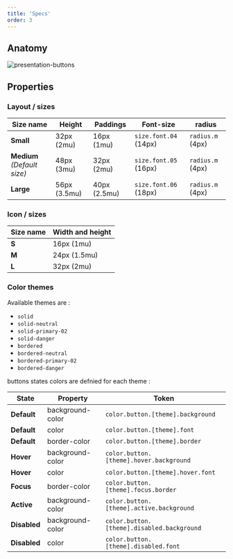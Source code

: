 ```yaml
---
title: 'Specs'
order: 3
---
```


## Anatomy

![presentation-buttons](Buttons-documentation.png)

## Properties

### Layout / sizes

| Size name                   | Height       | Paddings     | Font-size             | radius           |
| --------------------------- | ------------ | ------------ | --------------------- | ---------------- |
| **Small**                   | 32px (2mu)   | 16px (1mu)   | `size.font.04` (14px) | `radius.m` (4px) |
| **Medium** _(Default size)_ | 48px (3mu)   | 32px (2mu)   | `size.font.05` (16px) | `radius.m` (4px) |
| **Large**                   | 56px (3.5mu) | 40px (2.5mu) | `size.font.06` (18px) | `radius.m` (4px) |

### Icon / sizes

| Size name | Width and height                   |
| --------- | ---------------------------------- |
| **S**     | 16px (1mu)                         |
| **M**     | 24px (1.5mu)                       |
| **L**     | 32px (2mu)                         |

### Color themes

Available themes are :

- `solid`
- `solid-neutral`
- `solid-primary-02`
- `solid-danger`
- `bordered`
- `bordered-neutral`
- `bordered-primary-02`
- `bordered-danger`

buttons states colors are defnied for each theme :

| State        | Property         | Token                                      |
| ------------ | ---------------- | ------------------------------------------ |
| **Default**  | background-color | `color.button.[theme].background`          |
| **Default**  | color            | `color.button.[theme].font`                |
| **Default**  | border-color     | `color.button.[theme].border`              |
| **Hover**    | background-color | `color.button.[theme].hover.background`    |
| **Hover**    | color            | `color.button.[theme].hover.font`          |
| **Focus**    | border-color     | `color.button.[theme].focus.border`        |
| **Active**   | background-color | `color.button.[theme].active.background`   |
| **Disabled** | background-color | `color.button.[theme].disabled.background` |
| **Disabled** | color            | `color.button.[theme].disabled.font`       |
